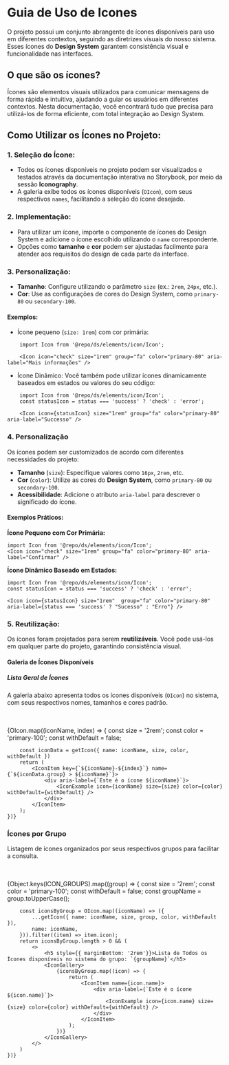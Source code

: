 



<Meta title="Iconography" />

# **Guia de Uso de Icones**

O projeto possui um conjunto abrangente de ícones disponíveis para uso em diferentes contextos, seguindo as diretrizes visuais do nosso sistema. Esses ícones do **Design System** garantem consistência visual e funcionalidade nas interfaces.

## O que são os ícones?
Ícones são elementos visuais utilizados para comunicar mensagens de forma rápida e intuitiva, ajudando a guiar os usuários em diferentes contextos. Nesta documentação, você encontrará tudo que precisa para utilizá-los de forma eficiente, com total integração ao Design System.

## Como Utilizar os Ícones no Projeto:
### 1. **Seleção do Ícone**:
 - Todos os ícones disponíveis no projeto podem ser visualizados e testados através da documentação interativa no Storybook, por meio da sessão **Iconography**.
 - A galeria exibe todos os ícones disponíveis (`OIcon`), com seus respectivos `names`, facilitando a seleção do ícone desejado.

### 2. **Implementação**:
 - Para utilizar um ícone, importe o componente de ícones do Design System e adicione o ícone escolhido utilizando o `name` correspondente.
 - Opções como **tamanho** e **cor** podem ser ajustadas facilmente para atender aos requisitos do design de cada parte da interface.

### 3. **Personalização**:
 - **Tamanho**: Configure utilizando o parâmetro `size` (ex.: `2rem`, `24px`, etc.).
 - **Cor**: Use as configurações de cores do Design System, como `primary-80` ou `secondary-100`.
#### Exemplos:
- Ícone pequeno (`size: 1rem`) com cor primária:
```tsx
    import Icon from '@repo/ds/elements/icon/Icon';

    <Icon icon="check" size="1rem" group="fa" color="primary-80" aria-label="Mais informações" />
```
- Ícone Dinâmico:
Você também pode utilizar ícones dinamicamente baseados em estados ou valores do seu código:
```tsx
    import Icon from '@repo/ds/elements/icon/Icon';
    const statusIcon = status === 'success' ? 'check' : 'error';

    <Icon icon={statusIcon} size="1rem" group="fa" color="primary-80" aria-label="Successo" />
```
### 4. **Personalização**
Os ícones podem ser customizados de acordo com diferentes necessidades do projeto:

- **Tamanho** (`size`): Especifique valores como `16px`, `2rem`, etc.
- **Cor** (`color`): Utilize as cores do **Design System**, como `primary-80` ou `secondary-100`.
- **Acessibilidade**: Adicione o atributo `aria-label` para descrever o significado do ícone.

#### Exemplos Práticos:
**Ícone Pequeno com Cor Primária:**
```tsx
import Icon from '@repo/ds/elements/icon/Icon';
<Icon icon="check" size="1rem" group="fa" color="primary-80" aria-label="Confirmar" />
```

**Ícone Dinâmico Baseado em Estados:**
```tsx
import Icon from '@repo/ds/elements/icon/Icon';
const statusIcon = status === 'success' ? 'check' : 'error';

<Icon icon={statusIcon} size="1rem"  group="fa" color="primary-80" aria-label={status === 'success' ? "Sucesso" : "Erro"} />
```

### 5. **Reutilização**:
Os ícones foram projetados para serem **reutilizáveis**. Você pode usá-los em qualquer parte do projeto, garantindo consistência visual.

#### **Galeria de Ícones Disponíveis**

##### **Lista Geral de Ícones**
A galeria abaixo apresenta todos os ícones disponíveis (`OIcon`) no sistema, com seus respectivos nomes, tamanhos e cores padrão.

<br/>
<br/>
<IconGallery>
    {OIcon.map((iconName, index) => {
        const size = '2rem';
        const color = 'primary-100';
        const withDefault = false;

        const iconData = getIcon({ name: iconName, size, color, withDefault })
        return (
            <IconItem key={`${iconName}-${index}`} name={`${iconData.group} > ${iconName}`}>
                <div aria-label={`Este é o ícone ${iconName}`}>
                    <IconExample icon={iconName} size={size} color={color} withDefault={withDefault} />
                </div>
            </IconItem>
        );
    })}
</IconGallery>

### **Ícones por Grupo**
Listagem de ícones organizados por seus respectivos grupos para facilitar a consulta.

<div>
    <br/>
    <br/>
    {Object.keys(ICON_GROUPS).map((group) => {
        const size = '2rem';
        const color = 'primary-100';
        const withDefault = false;
        const groupName = group.toUpperCase();

        const iconsByGroup = OIcon.map((iconName) => ({
            ...getIcon({ name: iconName, size, group, color, withDefault }),
            name: iconName,
        })).filter((item) => item.icon);
        return iconsByGroup.length > 0 && (
            <>
                <h5 style={{ marginBottom: '2rem'}}>Lista de Todos os Ícones disponíveis no sistema do grupo: `{groupName}`</h5>
                <IconGallery>
                    {iconsByGroup.map((icon) => {
                        return (
                            <IconItem name={icon.name}>
                                <div aria-label={`Este é o ícone ${icon.name}`}>
                                    <IconExample icon={icon.name} size={size} color={color} withDefault={withDefault} />
                                </div>
                            </IconItem>
                        );
                    })}
                </IconGallery>
            </>
        )
    })}
</div>